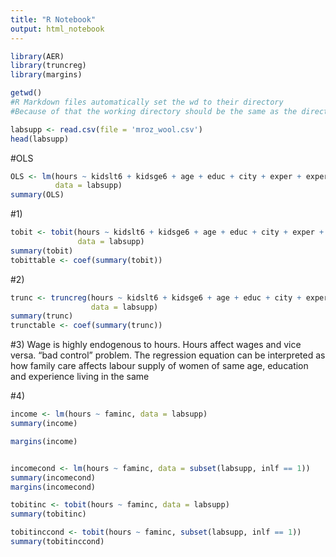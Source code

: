 ```yaml
---
title: "R Notebook"
output: html_notebook
---
```


```r
library(AER)
library(truncreg)
library(margins)

getwd() 
#R Markdown files automatically set the wd to their directory
#Because of that the working directory should be the same as the directory of this file 

labsupp <- read.csv(file = 'mroz_wool.csv')
head(labsupp)
```


#OLS
```r
OLS <- lm(hours ~ kidslt6 + kidsge6 + age + educ + city + exper + expersq,
          data = labsupp)
summary(OLS)
```

#1)
```r
tobit <- tobit(hours ~ kidslt6 + kidsge6 + age + educ + city + exper + expersq,
               data = labsupp)
summary(tobit)
tobittable <- coef(summary(tobit))
```

#2)
```r
trunc <- truncreg(hours ~ kidslt6 + kidsge6 + age + educ + city + exper + expersq,
                  data = labsupp)
summary(trunc)
trunctable <- coef(summary(trunc))
```

#3)
Wage is highly endogenous to hours. Hours affect wages and vice versa. "bad control" problem. The regression equation can be interpreted as how family care affects labour supply of women of same age, education and experience living in the same 

#4)
```r
income <- lm(hours ~ faminc, data = labsupp)
summary(income)

margins(income)


incomecond <- lm(hours ~ faminc, data = subset(labsupp, inlf == 1))
summary(incomecond)
margins(incomecond)

tobitinc <- tobit(hours ~ faminc, data = labsupp)
summary(tobitinc)

tobitinccond <- tobit(hours ~ faminc, subset(labsupp, inlf == 1))
summary(tobitinccond)
```

